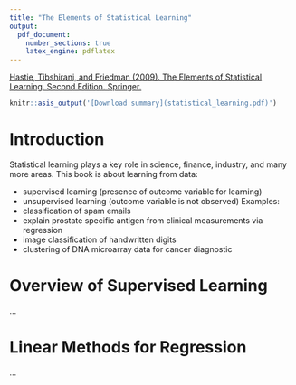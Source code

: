 ```yaml
---
title: "The Elements of Statistical Learning"
output:
  pdf_document:
    number_sections: true
    latex_engine: pdflatex
---
```


[Hastie, Tibshirani, and Friedman (2009). The Elements of Statistical Learning. Second Edition. Springer.](https://hastie.su.domains/Papers/ESLII.pdf)

```r
knitr::asis_output('[Download summary](statistical_learning.pdf)')
```

# Introduction

Statistical learning plays a key role in science, finance, industry, and many more areas. This book is about learning from data:

- supervised learning (presence of outcome variable for learning)
- unsupervised learning (outcome variable is not observed)
Examples:
- classification of spam emails
- explain prostate specific antigen from clinical measurements via regression
- image classification of handwritten digits
- clustering of DNA microarray data for cancer diagnostic

# Overview of Supervised Learning

...

# Linear Methods for Regression

...

